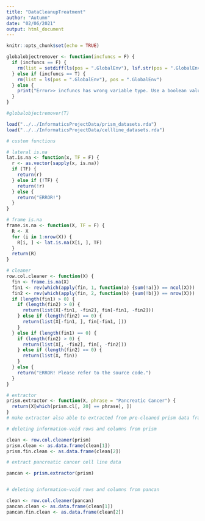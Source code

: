 ```yaml
---
title: "DataCleanupTreatment"
author: "Autumn"
date: "02/06/2021"
output: html_document
---
```


```r
knitr::opts_chunk$set(echo = TRUE)

globalobjectremover <- function(incfuncs = F) {
  if (incfuncs == F) {
    rm(list = setdiff(ls(pos = ".GlobalEnv"), lsf.str(pos = ".GlobalEnv")), pos = ".GlobalEnv")
  } else if (incfuncs == T) {
    rm(list = ls(pos = ".GlobalEnv"), pos = ".GlobalEnv")
  } else {
    print("Error>> incfuncs has wrong variable type. Use a boolean value.")
  }
}

#globalobjectremover(T)
```


```r
load("../../InformaticsProjectData/prism_datasets.rda")
load("../../InformaticsProjectData/cellline_datasets.rda")
```


```r
# custom functions

# lateral is.na
lat.is.na <- function(x, TF = F) {
  r <- as.vector(sapply(x, is.na))
  if (TF) {
    return(r)
  } else if (!TF) {
    return(!r)
  } else {
    return("ERROR!")
  }
}

# frame is.na
frame.is.na <- function(X, TF = F) {
  R <- X
  for (i in 1:nrow(X)) {
    R[i, ] <- lat.is.na(X[i, ], TF)
  }
  return(R)
}

# cleaner
row.col.cleaner <- function(X) {
  fin <- frame.is.na(X)
  fin1 <- rev(which(apply(fin, 1, function(a) {sum(!a)}) == ncol(X)))
  fin2 <- rev(which(apply(fin, 2, function(b) {sum(!b)}) == nrow(X)))
  if (length(fin1) > 0) {
    if (length(fin2) > 0) {
      return(list(X[-fin1, -fin2], fin[-fin1, -fin2]))
    } else if (length(fin2) == 0) {
      return(list(X[-fin1, ], fin[-fin1, ]))
    }
  } else if (length(fin1) == 0) {
    if (length(fin2) > 0) {
      return(list(X[, -fin2], fin[, -fin2]))
    } else if (length(fin2) == 0) {
      return(list(X, fin))
    }
  } else {
    return("ERROR! Please refer to the source code.")
  }
}

# extractor
prism.extractor <- function(X, phrase = "Pancreatic Cancer") {
  return(X[which(prism.cl[, 20] == phrase), ])
} 
# make extractor also able to extracted from pre-cleaned prism data frames

```


```r
# deleting information-void rows and columns from prism

clean <- row.col.cleaner(prism)
prism.clean <- as.data.frame(clean[1])
prism.fin.clean <- as.data.frame(clean[2])
```


```r
# extract pancreatic cancer cell line data

pancan <- prism.extractor(prism)


# deleting information-void rows and columns from pancan

clean <- row.col.cleaner(pancan)
pancan.clean <- as.data.frame(clean[1])
pancan.fin.clean <- as.data.frame(clean[2])
```


```r

```


```r

```